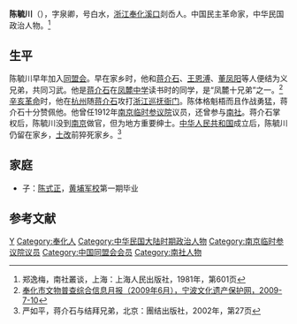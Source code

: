 '''陈毓川'''（{{bd|？||？|}}），字泉卿，号白水，[[浙江|浙江]][[奉化|奉化]][[溪口镇_(宁波市)|溪口]]剡岙人。中国民主革命家，中华民国政治人物。<ref>郑逸梅，南社叢谈，上海：上海人民出版社，1981年，第601页</ref>

==生平==
陈毓川早年加入[[同盟会|同盟会]]。早在家乡时，他和[[蒋介石|蒋介石]]、[[王恩溥|王恩溥]]、[[董凤阳|董凤阳]]等人便结为义兄弟，共同习武。他是[[蒋介石|蒋介石]]在[[凤麓中学|凤麓中学]]读书时的同学，是“凤麓十兄弟”之一。<ref>[http://www.nbwb.net/wwpc/detail.asp?id=12681&NodeCode=001800120010 奉化市文物普查综合信息月报（2009年6月），宁波文化遗产保护网，2009-7-10]{{dead link|date=2018年5月 |bot=InternetArchiveBot |fix-attempted=yes }}</ref>[[辛亥革命|辛亥革命]]时，他在[[杭州|杭州]]随[[蒋介石|蒋介石]]攻打[[浙江巡抚衙门|浙江巡抚衙门]]。陈体格魁梧而且作战勇猛，蒋介石十分赞佩他。他曾任1912年[[南京临时参议院|南京临时参议院]]议员，还曾参与[[南社|南社]]。蒋介石掌权后，陈毓川没到[[南京|南京]]做官，但为地方重要绅士。[[中华人民共和国|中华人民共和国]]成立后，陈毓川仍留在家乡，[[土改|土改]]前猝死家乡。<ref>严如平，蒋介石与结拜兄弟，北京：團结出版社，2002年，第27页</ref>

==家庭==
*子：[[陈式正|陈式正]]，[[黄埔军校|黄埔军校]]第一期毕业

==参考文献==
{{reflist}}

{{DEFAULTSORT:Chen陈}}
[[Category:陈姓|Y]]
[[Category:奉化人|Category:奉化人]]
[[Category:中华民国大陆时期政治人物|Category:中华民国大陆时期政治人物]]
[[Category:南京临时参议院议员|Category:南京临时参议院议员]]
[[Category:中国同盟会会员|Category:中国同盟会会员]]
[[Category:南社人物|Category:南社人物]]